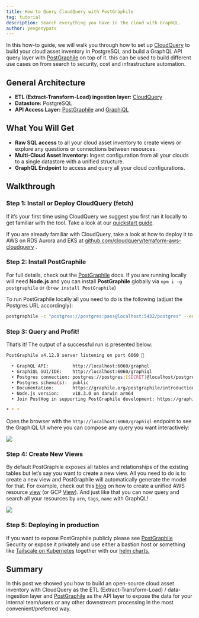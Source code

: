 ```yaml
---
title: How to Query CloudQuery with PostGraphile
tag: tutorial
description: Search everything you have in the cloud with GraphQL.
author: yevgenypats
---
```



<HowToGuideHeader/>

In this how-to guide, we will walk you through how to set up [CloudQuery](https://github.com/cloudquery/cloudquery) to build your cloud asset inventory in PostgreSQL and build a GraphQL API query layer with [PostGraphile](https://github.com/graphile/postgraphile) on top of it. this can be used to build different use cases on from search to security, cost and infrastructure automation.

## **General Architecture**

- **ETL (Extract-Transform-Load) ingestion layer:** [CloudQuery](https://github.com/cloudquery/cloudquery)
- **Datastore:** PostgreSQL
- **API Access Layer:** [PostGraphile](https://github.com/graphile/postgraphile) and [GraphiQL](https://github.com/graphql/graphiql)

## What You Will Get

- **Raw SQL access** to all your cloud asset inventory to create views or explore any questions or connections between resources.
- **Multi-Cloud Asset Inventory:** Ingest configuration from all your clouds to a single datastore with a unified structure.
- **GraphQL Endpoint** to access and query all your cloud configurations.

## Walkthrough

### Step 1: **Install or Deploy CloudQuery (fetch)**

If it’s your first time using CloudQuery we suggest you first run it locally to get familiar with the tool. Take a look at our [quickstart guide](/docs/quickstart).

If you are already familiar with CloudQuery, take a look at how to deploy it to AWS on RDS Aurora and EKS at [github.com/cloudquery/terraform-aws-cloudquery](https://github.com/cloudquery/terraform-aws-cloudquery) .

### Step 2: Install PostGraphile

For full details, check out the [PostGraphile](https://www.graphile.org/postgraphile/quick-start-guide/) docs. If you are running locally will need **Node.js** and you can install **PostGraphile** globally via `npm i -g postgraphile` or (`brew install PostGraphile`)

To run PostGraphile locally all you need to do is the following (adjust the Postgres URL accordingly):

```bash copy
postgraphile -c "postgres://postgres:pass@localhost:5432/postgres" --enhance-graphiql --skip-plugins graphile-build:NodePlugin --simple-collections only -p 6060
```

### Step 3: Query and Profit!

That’s it! The output of a successful run is presented below:

```bash copy
PostGraphile v4.12.9 server listening on port 6060 🚀

  ‣ GraphQL API:         http://localhost:6060/graphql
  ‣ GraphiQL GUI/IDE:    http://localhost:6060/graphiql
  ‣ Postgres connection: postgres://postgres:[SECRET]@localhost/postgres
  ‣ Postgres schema(s):  public
  ‣ Documentation:       https://graphile.org/postgraphile/introduction/
  ‣ Node.js version:     v18.3.0 on darwin arm64
  ‣ Join PostHog in supporting PostGraphile development: https://graphile.org/sponsor/

* * *
```

Open the browser with the `http://localhost:6060/graphiql` endpoint to see the GraphiQL UI where you can compose any query you want interactively:

![](/images/blog/cloudquery-postgraphile/step3.png)

### Step 4: Create New Views

By default PostGraphile exposes all tables and relationships of the existing tables but let’s say you want to create a new view. All you need to do is to create a new view and PostGraphile will automatically generate the model for that. For example, check out this [blog](https://www.cloudquery.io/blog/aws-resources-view) on how to create a unified AWS resource [view](https://github.com/cloudquery/cq-provider-aws/tree/main/views) (or GCP [View](https://github.com/cloudquery/cq-provider-gcp/tree/main/views)). And just like that you can now query and search all your resources by `arn`, `tags`, `name` with GraphQL!

![](/images/blog/cloudquery-postgraphile/step4.png)

### Step 5: Deploying in production

If you want to expose PostGraphile publicly please see [PostGraphile](https://www.graphile.org/postgraphile/security/) Security or expose it privately and use either a bastion host or something like [Tailscale on Kubernetes](https://tailscale.com/kb/1185/kubernetes/) together with our [helm charts.](https://github.com/cloudquery/helm-charts)

## Summary

In this post we showed you how to build an open-source cloud asset inventory with CloudQuery as the ETL (Extract-Transform-Load) / data-ingestion layer and [PostGraphile](https://www.graphile.org/) as the API layer to expose the data for your internal team/users or any other downstream processing in the most convenient/preferred way.
